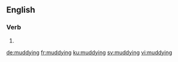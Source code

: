 ==English==

===Verb===
{{head|en|present participle}}

# {{present participle of|muddy|lang=en|nocat=1}}

[[de:muddying]]
[[fr:muddying]]
[[ku:muddying]]
[[sv:muddying]]
[[vi:muddying]]